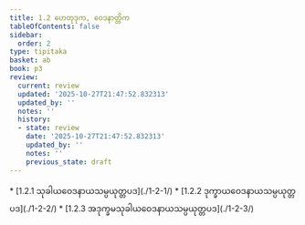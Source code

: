 ```yaml
---
title: 1.2 ဟေတုဒုက, ဝေဒနာတ္တိက
tableOfContents: false
sidebar:
  order: 2
type: tipitaka
basket: ab
book: p3
review:
  current: review
  updated: '2025-10-27T21:47:52.832313'
  updated_by: ''
  notes: ''
  history:
  - state: review
    date: '2025-10-27T21:47:52.832313'
    updated_by: ''
    notes: ''
    previous_state: draft
---
```



<ReviewStatus review={frontmatter.review} showDetails={true} />

<HypothesisAnnotation frontmatter={frontmatter} />

<DynamicBreadcrumb />



<TableOfContents book="p3" section="1.2">
* [1.2.1 သုခါယဝေဒနာယသမ္ပယုတ္တပဒ](./1-2-1/)
* [1.2.2 ဒုက္ခာယဝေဒနာယသမ္ပယုတ္တပဒ](./1-2-2/)
* [1.2.3 အဒုက္ခမသုခါယဝေဒနာယသမ္ပယုတ္တပဒ](./1-2-3/)
</TableOfContents>